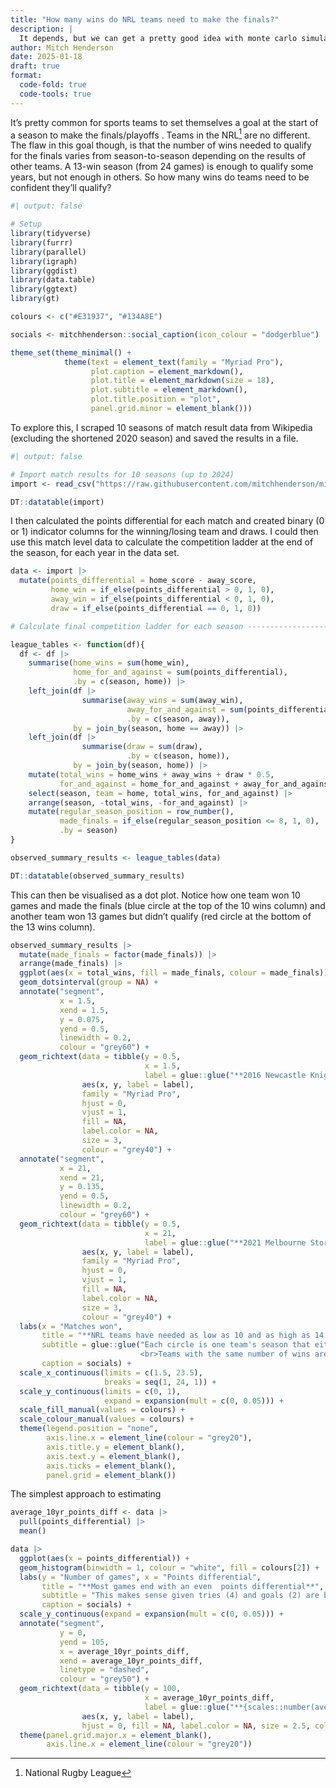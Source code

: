 ```yaml
---
title: "How many wins do NRL teams need to make the finals?"
description: |
  It depends, but we can get a pretty good idea with monte carlo simulations
author: Mitch Henderson
date: 2025-01-18
draft: true
format: 
  code-fold: true
  code-tools: true
---
```


It's pretty common for sports teams to set themselves a goal at the start of a season to make the finals/playoffs . Teams in the NRL[^1] are no different. The flaw in this goal though, is that the number of wins needed to qualify for the finals varies from season-to-season depending on the results of other teams. A 13-win season (from 24 games) is enough to qualify some years, but not enough in others. So how many wins do teams need to be confident they'll qualify?

[^1]: National Rugby League

```r
#| output: false

# Setup
library(tidyverse)
library(furrr)
library(parallel)
library(igraph)
library(ggdist)
library(data.table)
library(ggtext)
library(gt)

colours <- c("#E31937", "#134A8E")

socials <- mitchhenderson::social_caption(icon_colour = "dodgerblue")

theme_set(theme_minimal() +
            theme(text = element_text(family = "Myriad Pro"),
                  plot.caption = element_markdown(),
                  plot.title = element_markdown(size = 18),
                  plot.subtitle = element_markdown(),
                  plot.title.position = "plot",
                  panel.grid.minor = element_blank()))
```

To explore this, I scraped 10 seasons of match result data from Wikipedia (excluding the shortened 2020 season) and saved the results in a file.

```r
#| output: false

# Import match results for 10 seasons (up to 2024)
import <- read_csv("https://raw.githubusercontent.com/mitchhenderson/mitchhenderson.dev/refs/heads/main/posts/_2025-01-18-how-many-wins-do-nrl-teams-need-to-make-the-finals/2014-2024_nrl_match_results.csv")
```

```r
DT::datatable(import)
```

I then calculated the points differential for each match and created binary (0 or 1) indicator columns for the winning/losing team and draws. I could then use this match level data to calculate the competition ladder at the end of the season, for each year in the data set.

```r
data <- import |>
  mutate(points_differential = home_score - away_score,
         home_win = if_else(points_differential > 0, 1, 0),
         away_win = if_else(points_differential < 0, 1, 0),
         draw = if_else(points_differential == 0, 1, 0))

# Calculate final competition ladder for each season -------------------

league_tables <- function(df){
  df <- df |>
    summarise(home_wins = sum(home_win),
              home_for_and_against = sum(points_differential),
              .by = c(season, home)) |>
    left_join(df |> 
                summarise(away_wins = sum(away_win),
                          away_for_and_against = sum(points_differential) * -1,
                          .by = c(season, away)),
              by = join_by(season, home == away)) |>
    left_join(df |> 
                summarise(draw = sum(draw), 
                          .by = c(season, home)),
              by = join_by(season, home)) |>
    mutate(total_wins = home_wins + away_wins + draw * 0.5,
           for_and_against = home_for_and_against + away_for_and_against) |>
    select(season, team = home, total_wins, for_and_against) |>
    arrange(season, -total_wins, -for_and_against) |>
    mutate(regular_season_position = row_number(),
           made_finals = if_else(regular_season_position <= 8, 1, 0),
           .by = season)
}

observed_summary_results <- league_tables(data)

DT::datatable(observed_summary_results)
```

This can then be visualised as a dot plot. Notice how one team won 10 games and made the finals (blue circle at the top of the 10 wins column) and another team won 13 games but didn't qualify (red circle at the bottom of the 13 wins column).

```r
observed_summary_results |>
  mutate(made_finals = factor(made_finals)) |>
  arrange(made_finals) |>
  ggplot(aes(x = total_wins, fill = made_finals, colour = made_finals)) +
  geom_dotsinterval(group = NA) +
  annotate("segment", 
           x = 1.5, 
           xend = 1.5, 
           y = 0.075, 
           yend = 0.5,
           linewidth = 0.2,
           colour = "grey60") +
  geom_richtext(data = tibble(y = 0.5, 
                              x = 1.5,
                              label = glue::glue("**2016 Newcastle Knights**<br>1 win, 1 draw")),
                aes(x, y, label = label),
                family = "Myriad Pro",
                hjust = 0, 
                vjust = 1, 
                fill = NA, 
                label.color = NA, 
                size = 3, 
                colour = "grey40") +
  annotate("segment", 
           x = 21, 
           xend = 21, 
           y = 0.135, 
           yend = 0.5,
           linewidth = 0.2,
           colour = "grey60") +
  geom_richtext(data = tibble(y = 0.5, 
                              x = 21,
                              label = glue::glue("**2021 Melbourne Storm<br>& Penrith Panthers**<br>Both with 21 wins")),
                aes(x, y, label = label),
                family = "Myriad Pro",
                hjust = 0, 
                vjust = 1, 
                fill = NA, 
                label.color = NA, 
                size = 3, 
                colour = "grey40") +
  labs(x = "Matches won",
       title = "**NRL teams have needed as low as 10 and as high as 14 wins to make<br>the finals over the last 10 years**",
       subtitle = glue::glue("Each circle is one team's season that either <span style='color: {colours[1]}; font-size:12pt'>**didn't make the finals**</span> or <span style='color: {colours[2]}; font-size:12pt'>**made the finals**</span>. 
                             <br>Teams with the same number of wins are stacked on top of each other."),
       caption = socials) +
  scale_x_continuous(limits = c(1.5, 23.5),
                     breaks = seq(1, 24, 1)) +
  scale_y_continuous(limits = c(0, 1),
                     expand = expansion(mult = c(0, 0.05))) +
  scale_fill_manual(values = colours) +
  scale_colour_manual(values = colours) +
  theme(legend.position = "none",
        axis.line.x = element_line(colour = "grey20"),
        axis.title.y = element_blank(),
        axis.text.y = element_blank(),
        axis.ticks = element_blank(),
        panel.grid = element_blank())
```

The simplest approach to estimating

```r
average_10yr_points_diff <- data |>
  pull(points_differential) |> 
  mean()

data |>
  ggplot(aes(x = points_differential)) +
  geom_histogram(binwidth = 1, colour = "white", fill = colours[2]) +
  labs(y = "Number of games", x = "Points differential",
       title = "**Most games end with an even  points differential**",
       subtitle = "This makes sense given tries (4) and goals (2) are by far the most common ways to score points",
       caption = socials) +
  scale_y_continuous(expand = expansion(mult = c(0, 0.05))) +
  annotate("segment", 
           y = 0, 
           yend = 105, 
           x = average_10yr_points_diff, 
           xend = average_10yr_points_diff, 
           linetype = "dashed",
           colour = "grey50") +
  geom_richtext(data = tibble(y = 100, 
                              x = average_10yr_points_diff,
                              label = glue::glue("**{scales::number(average_10yr_points_diff, accuracy = 0.1)} points**<br>Home team advantage over past 10 years<br>(i.e. average points differential)")),
                aes(x, y, label = label),
                hjust = 0, fill = NA, label.color = NA, size = 2.5, colour = "grey40") +
  theme(panel.grid.major.x = element_blank(),
        axis.line.x = element_line(colour = "grey20"))
```

